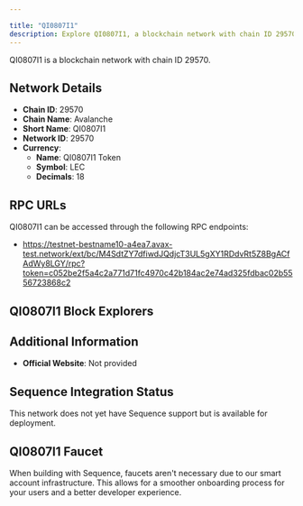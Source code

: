 ```yaml
---

title: "QI0807I1"
description: Explore QI0807I1, a blockchain network with chain ID 29570. Learn about its native currency, QI0807I1 Token, and how to interact with the network.
---
```




QI0807I1 is a blockchain network with chain ID 29570.

## Network Details

- **Chain ID**: 29570
- **Chain Name**: Avalanche
- **Short Name**: QI0807I1
- **Network ID**: 29570
- **Currency**: 
  - **Name**: QI0807I1 Token
  - **Symbol**: LEC
  - **Decimals**: 18

## RPC URLs

QI0807I1 can be accessed through the following RPC endpoints:

- https://testnet-bestname10-a4ea7.avax-test.network/ext/bc/M4SdtZY7dfiwdJQdjcT3UL5gXY1RDdvRt5Z8BgACfAdWy8LGY/rpc?token=c052be2f5a4c2a771d71fc4970c42b184ac2e74ad325fdbac02b5556723868c2

## QI0807I1 Block Explorers



## Additional Information

- **Official Website**: Not provided

## Sequence Integration Status

This network does not yet have Sequence support but is available for deployment.

## QI0807I1 Faucet

When building with Sequence, faucets aren't necessary due to our smart account infrastructure. This allows for a smoother onboarding process for your users and a better developer experience.
